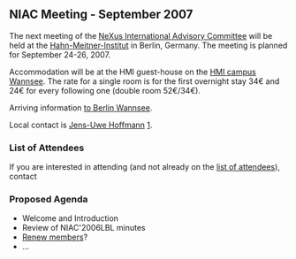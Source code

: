 ==NIAC Meeting - September 2007==
The next meeting of the  [[NIAC | NeXus International Advisory Committee]] will be held at the [http://www.hmi.de Hahn-Meitner-Institut] in Berlin, Germany. The meeting is planned for September 24-26, 2007.

Accommodation will be at the HMI guest-house on the [http://www.hmi.de/hmi/standorte_en.html#Wannsee HMI campus Wannsee]. The rate for a single room is for the first overnight stay 34€ and 24€ for every following one (double room 52€/34€).

Arriving information [http://www.hmi.de/hmi/wegwannsee_en.html to Berlin Wannsee].



Local contact is [[User:Jens-Uwe Hoffmann | Jens-Uwe Hoffmann]] [mailto:hoffmann-j@hmi.de].



===List of Attendees===

If you are interested in attending (and not already on the [[NIAC2007_attendees|list of attendees]]), contact

===Proposed Agenda===
* Welcome and Introduction
* Review of NIAC'2006LBL minutes
* [[Membership Dates|Renew members]]?
* ...